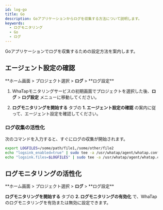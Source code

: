 ```yaml
---
id: log-go
title: Go
description: Goアプリケーションからログを収集する方法について説明します。
keywords:
  - ログモニタリング
  - Go
  - ログ
---
```


Goアプリケーションでログを収集するための設定方法を案内します。

## エージェント設定の確認

**ホーム画面 > プロジェクト選択 > **ログ** > **ログ設定\*\*

1. WhaTapモニタリングサービスの初期画面でプロジェクトを選択した後、**ログ** > **ログ設定** メニューに移動してください。

2. **ログモニタリングを開始する** タブの **1. エージェント設定の確認** の案内に従って、エージェント設定を確認してください。

### ログ収集の活性化

次のコマンドを入力すると、すぐにログの収集が開始されます。

```bash
export LOGFILES=/some/path/file1,/some/other/file2
echo "logsink_enabled=true" | sudo tee -a /usr/whatap/agent/whatap.conf
echo "logsink.files=$LOGFILES" | sudo tee -a /usr/whatap/agent/whatap.conf
```

## ログモニタリングの活性化

**ホーム画面 > プロジェクト選択 > **ログ** > **ログ設定\*\* 

**ログモニタリングを開始する** タブの **2. ログモニタリングの有効化** で、WhaTapのログモニタリングを有効または無効に設定できます。


<Logjavastart />


<Logactivenote />
